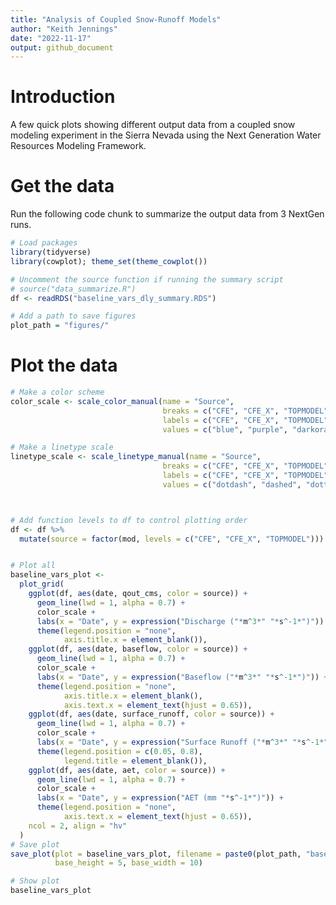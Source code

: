 ```yaml
---
title: "Analysis of Coupled Snow-Runoff Models"
author: "Keith Jennings"
date: "2022-11-17"
output: github_document
---
```


# Introduction 

A few quick plots showing different output data from a coupled snow modeling experiment in the Sierra Nevada using the Next Generation Water Resources Modeling Framework.

# Get the data

Run the following code chunk to summarize the output data from 3 NextGen runs.

```r
# Load packages
library(tidyverse)
library(cowplot); theme_set(theme_cowplot())

# Uncomment the source function if running the summary script
# source("data_summarize.R")
df <- readRDS("baseline_vars_dly_summary.RDS")

# Add a path to save figures
plot_path = "figures/"
```

# Plot the data

```r
# Make a color scheme
color_scale <- scale_color_manual(name = "Source", 
                                  breaks = c("CFE", "CFE_X", "TOPMODEL"),
                                  labels = c("CFE", "CFE_X", "TOPMODEL"),
                                  values = c("blue", "purple", "darkorange2"))

# Make a linetype scale
linetype_scale <- scale_linetype_manual(name = "Source", 
                                  breaks = c("CFE", "CFE_X", "TOPMODEL"),
                                  labels = c("CFE", "CFE_X", "TOPMODEL"),
                                  values = c("dotdash", "dashed", "dotted"))



# Add function levels to df to control plotting order
df <- df %>% 
  mutate(source = factor(mod, levels = c("CFE", "CFE_X", "TOPMODEL")))


# Plot all
baseline_vars_plot <- 
  plot_grid(
    ggplot(df, aes(date, qout_cms, color = source)) + 
      geom_line(lwd = 1, alpha = 0.7) +
      color_scale + 
      labs(x = "Date", y = expression("Discharge ("*m^3*" "*s^-1*")")) +
      theme(legend.position = "none",
            axis.title.x = element_blank()),
    ggplot(df, aes(date, baseflow, color = source)) + 
      geom_line(lwd = 1, alpha = 0.7) +
      color_scale + 
      labs(x = "Date", y = expression("Baseflow ("*m^3*" "*s^-1*")")) +
      theme(legend.position = "none",
            axis.title.x = element_blank(),
            axis.text.x = element_text(hjust = 0.65)),
    ggplot(df, aes(date, surface_runoff, color = source)) + 
      geom_line(lwd = 1, alpha = 0.7) +
      color_scale + 
      labs(x = "Date", y = expression("Surface Runoff ("*m^3*" "*s^-1*")")) +
      theme(legend.position = c(0.05, 0.8),
            legend.title = element_blank()),
    ggplot(df, aes(date, aet, color = source)) + 
      geom_line(lwd = 1, alpha = 0.7) +
      color_scale + 
      labs(x = "Date", y = expression("AET (mm "*s^-1*")")) +
      theme(legend.position = "none",
            axis.text.x = element_text(hjust = 0.65)),
    ncol = 2, align = "hv"
  )
# Save plot
save_plot(plot = baseline_vars_plot, filename = paste0(plot_path, "baseline_vars.png"), 
          base_height = 5, base_width = 10)

# Show plot
baseline_vars_plot

```